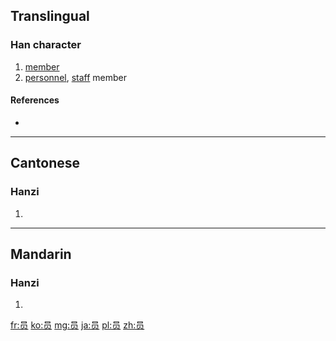 {{also|員}}
==Translingual==

===Han character===
{{Han char|rn=30|rad=口|as=04|sn=7|four=|canj=口月人 (RBO)|ids=⿱[[口]][[贝]]}}

# [[member]]
# [[personnel]], [[staff]] member

====References====
* {{Han ref|kx=0181.191|hdz=10589.030|uh=5458|ud=21592}}

----

==Cantonese==

===Hanzi===
{{yue-hanzi|jyut=|y=yun4|tra=員}}

# {{defn|lang=yue|sort=口04}}

----

==Mandarin==

===Hanzi===
{{cmn-hanzi|tra=員|pin=[[yuán]] ([[yuan2]]), [[yùn]] ([[yun4]])|wg=yüan<sup>2</sup>, yün<sup>4</sup>}}

# {{defn|lang=cmn|sort=口04}}

[[fr:员]]
[[ko:员]]
[[mg:员]]
[[ja:员]]
[[pl:员]]
[[zh:员]]